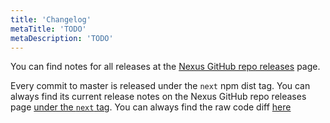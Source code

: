 ```yaml
---
title: 'Changelog'
metaTitle: 'TODO'
metaDescription: 'TODO'
---
```


You can find notes for all releases at the [Nexus GitHub repo releases](https://github.com/graphql-nexus/nexus/releases) page.

Every commit to master is released under the `next` npm dist tag. You can always find its current release notes on the Nexus GitHub repo releases page [under the `next` tag](https://github.com/graphql-nexus/nexus/releases/tag/next). You can always find the raw code diff [here](https://github.com/graphql-nexus/nexus/compare/latest...next)

